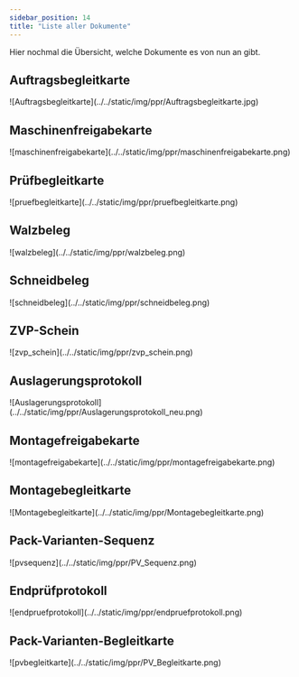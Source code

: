 ```yaml
---
sidebar_position: 14
title: "Liste aller Dokumente"
---
```


<div className="background-container">
    Hier nochmal die Übersicht, welche Dokumente es von nun an gibt.
</div>

## Auftragsbegleitkarte
<div className="background-container">
    ![Auftragsbegleitkarte](../../static/img/ppr/Auftragsbegleitkarte.jpg)
</div>

## Maschinenfreigabekarte
<div className="background-container">
    ![maschinenfreigabekarte](../../static/img/ppr/maschinenfreigabekarte.png)
</div>

## Prüfbegleitkarte
<div className="background-container">
    ![pruefbegleitkarte](../../static/img/ppr/pruefbegleitkarte.png)
</div>

## Walzbeleg
<div className="background-container">
    ![walzbeleg](../../static/img/ppr/walzbeleg.png)
</div>

## Schneidbeleg
<div className="background-container">
    ![schneidbeleg](../../static/img/ppr/schneidbeleg.png)
</div>

## ZVP-Schein
<div className="background-container">
    ![zvp_schein](../../static/img/ppr/zvp_schein.png)
</div>

## Auslagerungsprotokoll
<div className="background-container">
    ![Auslagerungsprotokoll](../../static/img/ppr/Auslagerungsprotokoll_neu.png)
</div>

## Montagefreigabekarte
<div className="background-container">
    ![montagefreigabekarte](../../static/img/ppr/montagefreigabekarte.png)
</div>

## Montagebegleitkarte
<div className="background-container">
    ![Montagebegleitkarte](../../static/img/ppr/Montagebegleitkarte.png)
</div>

## Pack-Varianten-Sequenz
<div className="background-container">
    ![pvsequenz](../../static/img/ppr/PV_Sequenz.png)
</div>

## Endprüfprotokoll
<div className="background-container">
    ![endpruefprotokoll](../../static/img/ppr/endpruefprotokoll.png)
</div>

## Pack-Varianten-Begleitkarte
<div className="background-container">
    ![pvbegleitkarte](../../static/img/ppr/PV_Begleitkarte.png)
</div>

